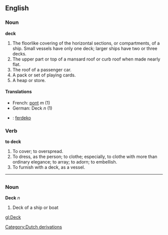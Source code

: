 ==English==
===Noun===
'''deck'''

#The floorlike covering of the horizontal sections, or compartments, of a ship. Small vessels have only one deck; larger ships have two or three decks.
#The upper part or top of a mansard roof or curb roof when made nearly flat.
#The roof of a passenger car.
#A pack or set of playing cards.
#A heap or store.

====Translations====
*French: [[pont]] ''m'' (1)
*German: Deck ''n'' (1)
* {{io}} : [[ferdeko]]

===Verb===
'''to deck'''

#To cover; to overspread.
#To dress, as the person; to clothe; especially, to clothe with more than ordinary elegance; to array; to adorn; to embellish.
#To furnish with a deck, as a vessel.

----
=={{de}}==
===Noun===
'''Deck''' ''n''

#Deck of a ship or boat

[[gl:Deck]]
[[Category:Dutch derivations]]